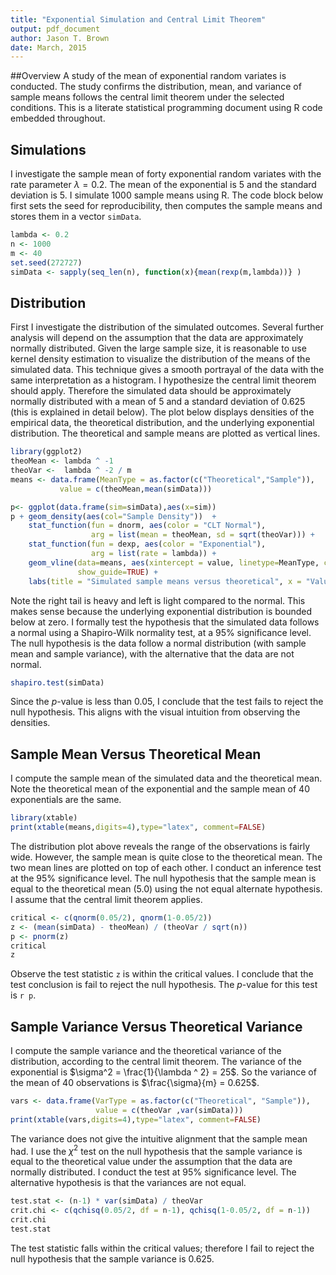 ```yaml
---
title: "Exponential Simulation and Central Limit Theorem"
output: pdf_document
author: Jason T. Brown 
date: March, 2015
---
```


##Overview
A study of the mean of exponential random variates is conducted. The study confirms the distribution, mean, and variance of sample means follows the central limit theorem under the selected conditions. This is a literate statistical programming document using R code embedded throughout.

## Simulations
I investigate the sample mean of forty exponential random variates with the rate parameter $\lambda = 0.2$. The mean of the exponential is 5 and the standard deviation is 5. I simulate 1000 sample means using R. The code block below first sets the seed for reproducibility, then computes the sample means and stores them in a vector `simData`.

```r
lambda <- 0.2
n <- 1000
m <- 40
set.seed(272727)
simData <- sapply(seq_len(n), function(x){mean(rexp(m,lambda))} )
```

## Distribution 
First I investigate the distribution of the simulated outcomes. Several further analysis will depend on the assumption that the data are approximately normally distributed. Given the large sample size, it is reasonable to use kernel density estimation to visualize the distribution of the means of the simulated data. This technique gives a smooth portrayal of the data with the same interpretation as a histogram. I hypothesize the central limit theorem should apply. Therefore the simulated data should be approximately normally distributed with a mean of 5 and a standard deviation of 0.625 (this is explained in detail below). The plot below displays densities of the empirical data, the theoretical distribution, and the underlying exponential distribution. The theoretical and sample means are plotted as vertical lines.

```r
library(ggplot2)
theoMean <- lambda ^ -1
theoVar <-  lambda ^ -2 / m  
means <- data.frame(MeanType = as.factor(c("Theoretical","Sample")),
           value = c(theoMean,mean(simData)))

p<- ggplot(data.frame(sim=simData),aes(x=sim)) 
p + geom_density(aes(col="Sample Density"))  +
    stat_function(fun = dnorm, aes(color = "CLT Normal"),
                  arg = list(mean = theoMean, sd = sqrt(theoVar))) +
    stat_function(fun = dexp, aes(color = "Exponential"), 
                  arg = list(rate = lambda)) +
    geom_vline(data=means, aes(xintercept = value, linetype=MeanType, color=MeanType), 
               show_guide=TRUE) +
    labs(title = "Simulated sample means versus theoretical", x = "Value", y = "Density")

```

Note the right tail is heavy and left is light compared to the normal. This makes sense because the underlying exponential distribution is bounded below at zero. I formally test the hypothesis that the simulated data follows a normal using a Shapiro-Wilk normality test, at a 95% significance level. The null hypothesis is the data follow a normal distribution (with sample mean and sample variance), with the alternative that the data are not normal.

```r
shapiro.test(simData)
```

Since the *p*-value is less than 0.05, I conclude that the test fails to reject the null hypothesis. This aligns with the visual intuition from observing the densities. 

## Sample Mean Versus Theoretical Mean
I compute the sample mean of the simulated data and the theoretical mean. Note the theoretical mean of the exponential and the sample mean of 40 exponentials are the same.

```r
library(xtable)
print(xtable(means,digits=4),type="latex", comment=FALSE)
```

The distribution plot above reveals the range of the observations is fairly wide. However, the sample mean is quite close to the theoretical mean. The two mean lines are plotted on top of each other. I conduct an inference test at the 95% significance level. The  null hypothesis that the sample mean is equal to the theoretical mean (5.0) using the not equal alternate hypothesis. I assume that the central limit theorem applies.

```r
critical <- c(qnorm(0.05/2), qnorm(1-0.05/2))
z <- (mean(simData) - theoMean) / (theoVar / sqrt(n))
p <- pnorm(z)
critical 
z
```

Observe the test statistic `z` is within the critical values. I conclude that the test conclusion is fail to reject the null hypothesis. The *p*-value for this test is `r p`.

## Sample Variance Versus Theoretical Variance
I compute the sample variance and the theoretical variance of the distribution, according to the central limit theorem. The variance of the exponential is $\sigma^2 = \frac{1}{\lambda ^ 2} = 25$. So the variance of the mean of 40 observations is $\frac{\sigma}{m} = 0.625$.

```r
vars <- data.frame(VarType = as.factor(c("Theoretical", "Sample")), 
                   value = c(theoVar ,var(simData)))
print(xtable(vars,digits=4),type="latex", comment=FALSE)
```

The variance does not give the intuitive alignment that the sample mean had. I use the $\chi ^ 2$ test on the null hypothesis that the sample variance is equal to the theoretical value under the assumption that the data are normally distributed. I conduct the test at 95% significance level. The alternative hypothesis is that the variances are not equal.

```r
test.stat <- (n-1) * var(simData) / theoVar
crit.chi <- c(qchisq(0.05/2, df = n-1), qchisq(1-0.05/2, df = n-1))
crit.chi 
test.stat
```

The test statistic falls within the critical values; therefore I fail to reject the null hypothesis that the sample variance is 0.625.

